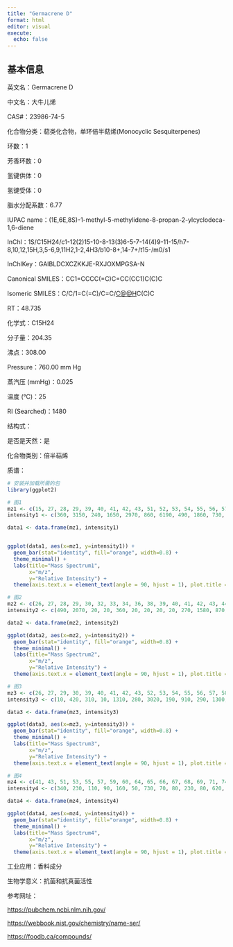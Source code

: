 ```yaml
---
title: "Germacrene D"
format: html
editor: visual
execute: 
  echo: false
---
```


## 基本信息

英文名：Germacrene D

中文名：大牛儿烯

CAS#：23986-74-5

化合物分类：萜类化合物，单环倍半萜烯(Monocyclic Sesquiterpenes)

环数：1

芳香环数：0

氢键供体：0

氢键受体：0

脂水分配系数：6.77

IUPAC name：(1E,6E,8S)-1-methyl-5-methylidene-8-propan-2-ylcyclodeca-1,6-diene

InChl：1S/C15H24/c1-12(2)15-10-8-13(3)6-5-7-14(4)9-11-15/h7-8,10,12,15H,3,5-6,9,11H2,1-2,4H3/b10-8+,14-7+/t15-/m0/s1

InChlKey：GAIBLDCXCZKKJE-RXJOXMPGSA-N

Canonical SMILES：CC1=CCCC(=C)C=CC(CC1)C(C)C

Isomeric SMILES：C/C/1=C\CCC(=C)/C=C/[C@@H](CC1)C(C)C

RT：48.735

化学式：C15H24

分子量：204.35

沸点：308.00

Pressure：760.00 mm Hg

蒸汽压 (mmHg)：0.025

温度 (℃)：25

RI (Searched)：1480

结构式：

是否是天然：是

化合物类别：倍半萜烯

质谱：

```r
# 安装并加载所需的包
library(ggplot2)

# 图1
mz1 <- c(15, 27, 28, 29, 39, 40, 41, 42, 43, 51, 52, 53, 54, 55, 56, 57, 63, 65, 66, 67, 68, 69, 77, 78, 79, 80, 81, 82, 83, 91, 92, 93, 94, 95, 103, 105, 106, 107, 108, 109, 115, 116, 117, 119, 120, 121, 128, 129, 131, 133, 134, 145, 147, 161, 162, 204, 205)
intensity1 <- c(360, 3150, 240, 1650, 2970, 860, 6190, 490, 1860, 730, 560, 1650, 280, 2400, 300, 370, 390, 1570, 370, 2120, 330, 1350, 3460, 1210, 4150, 1000, 4140, 660, 250, 6850, 1410, 3590, 650, 950, 360, 7750, 1390, 1840, 380, 300, 650, 330, 1040, 6040, 2700, 1020, 620, 360, 710, 2500, 550, 350, 760, 9999, 1210, 1700, 280)

data1 <- data.frame(mz1, intensity1)


ggplot(data1, aes(x=mz1, y=intensity1)) +
  geom_bar(stat="identity", fill="orange", width=0.8) + 
  theme_minimal() + 
  labs(title="Mass Spectrum1",
       x="m/z",
       y="Relative Intensity") + 
  theme(axis.text.x = element_text(angle = 90, hjust = 1), plot.title = element_text(hjust = 0.5))  

# 图2
mz2 <- c(26, 27, 28, 29, 30, 32, 33, 34, 36, 38, 39, 40, 41, 42, 43, 44, 50, 51, 52, 53, 55, 56, 57, 63, 65, 66, 67, 68, 69, 71, 77, 78, 79, 80, 81, 82, 83, 91, 92, 93, 95, 96, 103, 104, 105, 106, 107, 109, 115, 116, 117, 118, 119, 120, 121, 123, 131, 132, 133, 134, 144, 146, 147, 159, 161, 162, 187, 189, 204)
intensity2 <- c(490, 2070, 20, 20, 360, 20, 20, 20, 20, 270, 1580, 870, 3640, 20, 1870, 20, 540, 420, 360, 1270, 2730, 310, 320, 320, 620, 110, 1600, 270, 1800, 340, 2890, 510, 2670, 780, 2490, 420, 290, 4120, 600, 2230, 1180, 220, 270, 560, 4470, 890, 1650, 160, 510, 220, 470, 290, 2980, 2600, 520, 520, 380, 270, 1960, 540, 420, 420, 360, 580, 9999, 1510, 160, 420, 1530)

data2 <- data.frame(mz2, intensity2)

ggplot(data2, aes(x=mz2, y=intensity2)) +
  geom_bar(stat="identity", fill="orange", width=0.8) + 
  theme_minimal() + 
  labs(title="Mass Spectrum2",
       x="m/z",
       y="Relative Intensity") + 
  theme(axis.text.x = element_text(angle = 90, hjust = 1), plot.title = element_text(hjust = 0.5))  

# 图3
mz3 <- c(26, 27, 29, 30, 39, 40, 41, 42, 43, 52, 53, 54, 55, 56, 57, 58, 62, 63, 64, 65, 66, 67, 71, 77, 78, 79, 80, 81, 82, 83, 89, 90, 91, 92, 93, 95, 96, 97, 98, 101, 102, 103, 104, 105, 106, 107, 108, 109, 110, 111, 115, 116, 117, 118, 119, 120, 121, 122, 123, 124, 126, 127, 128, 129, 130, 131, 132, 133, 134, 135, 137, 142, 143, 144, 145, 146, 147, 148, 149, 160, 161, 162, 163, 204, 205, 206)
intensity3 <- c(10, 420, 310, 10, 1310, 280, 3020, 190, 910, 290, 1300, 170, 1740, 120, 270, 20, 30, 200, 80, 1200, 300, 1960, 180, 3320, 910, 3700, 960, 3950, 410, 150, 80, 30, 5790, 1110, 2740, 720, 70, 50, 10, 10, 60, 460, 270, 8260, 1150, 1490, 220, 190, 20, 10, 560, 210, 1000, 260, 4920, 3120, 680, 100, 370, 40, 10, 70, 230, 220, 100, 520, 180, 2380, 410, 80, 20, 30, 40, 30, 230, 140, 650, 190, 70, 330, 9999, 1470, 110, 1870, 320, 20)

data3 <- data.frame(mz3, intensity3)

ggplot(data3, aes(x=mz3, y=intensity3)) +
  geom_bar(stat="identity", fill="orange", width=0.8) + 
  theme_minimal() + 
  labs(title="Mass Spectrum3",
       x="m/z",
       y="Relative Intensity") + 
  theme(axis.text.x = element_text(angle = 90, hjust = 1), plot.title = element_text(hjust = 0.5)) 

# 图4
mz4 <- c(41, 43, 51, 53, 55, 57, 59, 60, 64, 65, 66, 67, 68, 69, 71, 74, 77, 78, 79, 80, 81, 82, 83, 91, 92, 93, 94, 95, 96, 97, 103, 104, 105, 106, 107, 108, 109, 110, 111, 115, 116, 117, 119, 120, 121, 122, 127, 128, 130, 131, 132, 133, 134, 135, 136, 137, 144, 145, 147, 148, 149, 150, 151, 157, 160, 161, 162, 165, 175, 189, 190, 201, 203, 204, 205)
intensity4 <- c(340, 230, 110, 90, 160, 50, 730, 70, 80, 230, 80, 620, 70, 140, 70, 70, 690, 320, 1490, 250, 1790, 160, 80, 2080, 400, 2610, 440, 570, 110, 140, 200, 70, 2500, 440, 1530, 1690, 540, 80, 70, 320, 90, 410, 3040, 530, 1540, 340, 50, 90, 140, 140, 330, 1650, 360, 730, 260, 70, 70, 190, 550, 750, 3130, 290, 50, 70, 120, 9999, 1070, 220, 80, 800, 90, 70, 70, 1640, 230)

data4 <- data.frame(mz4, intensity4)

ggplot(data4, aes(x=mz4, y=intensity4)) +
  geom_bar(stat="identity", fill="orange", width=0.8) + 
  theme_minimal() + 
  labs(title="Mass Spectrum4",
       x="m/z",
       y="Relative Intensity") + 
  theme(axis.text.x = element_text(angle = 90, hjust = 1), plot.title = element_text(hjust = 0.5)) 

```

工业应用：香料成分

生物学意义：抗菌和抗真菌活性

参考网址：

<https://pubchem.ncbi.nlm.nih.gov/>

<https://webbook.nist.gov/chemistry/name-ser/>

<https://foodb.ca/compounds/>
